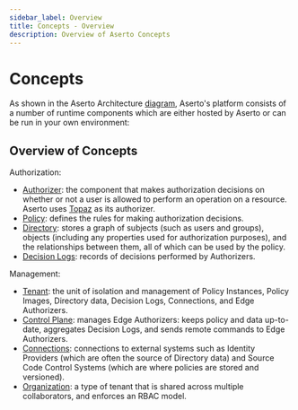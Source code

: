 ```yaml
---
sidebar_label: Overview
title: Concepts - Overview
description: Overview of Aserto Concepts
---
```


# Concepts

As shown in the Aserto Architecture [diagram](../architecture), Aserto's platform consists of a number of runtime components which are either hosted by Aserto or can be run in your own environment:

## Overview of Concepts

Authorization:
* [Authorizer](authorizer): the component that makes authorization decisions on whether or not a user is allowed to perform an operation on a resource. Aserto uses [Topaz](https://topaz.sh) as its authorizer.
* [Policy](policy): defines the rules for making authorization decisions.
* [Directory](directory): stores a graph of subjects (such as users and groups), objects (including any properties used for authorization purposes), and the relationships between them, all of which can be used by the policy.
* [Decision Logs](decision-logs): records of decisions performed by Authorizers.

Management:
* [Tenant](tenant): the unit of isolation and management of Policy Instances, Policy Images, Directory data, Decision Logs, Connections, and Edge Authorizers.
* [Control Plane](control-plane): manages Edge Authorizers: keeps policy and data up-to-date, aggregates Decision Logs, and sends remote commands to Edge Authorizers.
* [Connections](connections): connections to external systems such as Identity Providers (which are often the source of Directory data) and Source Code Control Systems (which are where policies are stored and versioned).
* [Organization](organization): a type of tenant that is shared across multiple collaborators, and enforces an RBAC model.

